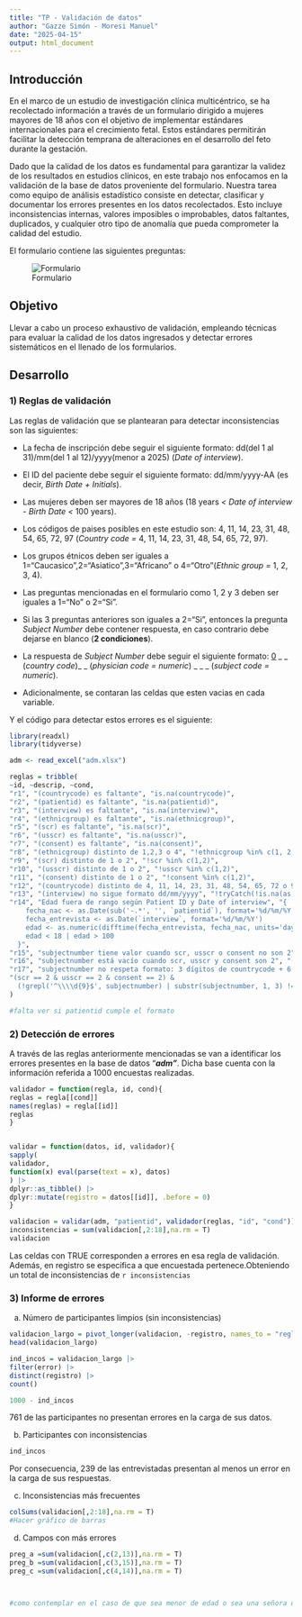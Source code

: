 ```yaml
---
title: "TP - Validación de datos"
author: "Gazze Simón - Moresi Manuel"
date: "2025-04-15"
output: html_document
---
```


## Introducción

En el marco de un estudio de investigación clínica multicéntrico, se ha recolectado información a través de un formulario dirigido a mujeres mayores de 18 años con el objetivo de implementar estándares internacionales para el crecimiento fetal. Estos estándares permitirán facilitar la detección temprana de alteraciones en el desarrollo del feto durante la gestación.

Dado que la calidad de los datos es fundamental para garantizar la validez de los resultados en estudios clínicos, en este trabajo nos enfocamos en la validación de la base de datos proveniente del formulario. Nuestra tarea como equipo de análisis estadístico consiste en detectar, clasificar y documentar los errores presentes en los datos recolectados. Esto incluye inconsistencias internas, valores imposibles o improbables, datos faltantes, duplicados, y cualquier otro tipo de anomalía que pueda comprometer la calidad del estudio.

El formulario contiene las siguientes preguntas:

![Formulario](images/formulario_page-0001.jpg)

## Objetivo

Llevar a cabo un proceso exhaustivo de validación, empleando técnicas para evaluar la calidad de los datos ingresados y detectar errores sistemáticos en el llenado de los formularios.

## Desarrollo

### 1) Reglas de validación

Las reglas de validación que se plantearan para detectar inconsistencias son las siguientes:

-   La fecha de inscripción debe seguir el siguiente formato: dd(del 1 al 31)/mm(del 1 al 12)/yyyy(menor a 2025) (*Date of interview*).

-   El ID del paciente debe seguir el siguiente formato: dd/mm/yyyy-AA (es decir, *Birth Date + Initials*).

-   Las mujeres deben ser mayores de 18 años (18 years *\< Date of interview - Birth Date \<* 100 years).

-   Los códigos de paises posibles en este estudio son: 4, 11, 14, 23, 31, 48, 54, 65, 72, 97 (*Country code =* 4, 11, 14, 23, 31, 48, 54, 65, 72, 97).

-   Los grupos étnicos deben ser iguales a 1="Caucasico",2="Asiatico",3="Africano" o 4="Otro"(*Ethnic group =* 1, 2, 3, 4).

-   Las preguntas mencionadas en el formulario como 1, 2 y 3 deben ser iguales a 1="No" o 2="Si".

-   Si las 3 preguntas anteriores son iguales a 2="Si", entonces la pregunta *Subject Number* debe contener respuesta, en caso contrario debe dejarse en blanco (**2 condiciones**).

-   La respuesta de *Subject Number* debe seguir el siguiente formato: <u>0</u> \_ \_ (*country code*)\_ \_ (*physician code = numeric*) \_ \_ \_ (*subject code = numeric*).

-   Adicionalmente, se contaran las celdas que esten vacias en cada variable.

Y el código para detectar estos errores es el siguiente:

```r
library(readxl)
library(tidyverse)

adm <- read_excel("adm.xlsx")
```

```r
reglas = tribble(
~id, ~descrip, ~cond,
"r1", "(countrycode) es faltante", "is.na(countrycode)",
"r2", "(patientid) es faltante", "is.na(patientid)",
"r3", "(interview) es faltante", "is.na(interview)",
"r4", "(ethnicgroup) es faltante", "is.na(ethnicgroup)",
"r5", "(scr) es faltante", "is.na(scr)",
"r6", "(usscr) es faltante", "is.na(usscr)",
"r7", "(consent) es faltante", "is.na(consent)",
"r8", "(ethnicgroup) distinto de 1,2,3 o 4", "!ethnicgroup %in% c(1, 2, 3, 4)",
"r9", "(scr) distinto de 1 o 2", "!scr %in% c(1,2)",
"r10", "(usscr) distinto de 1 o 2", "!usscr %in% c(1,2)",
"r11", "(consent) distinto de 1 o 2", "!consent %in% c(1,2)",
"r12", "(countrycode) distinto de 4, 11, 14, 23, 31, 48, 54, 65, 72 o 97", "!countrycode %in% c(4, 11, 14, 23, 31, 48, 54, 65, 72, 97)",
"r13", "(interview) no sigue formato dd/mm/yyyy", "!tryCatch(!is.na(as.Date(`interview`, format='%d/%m/%Y')), error = function(e) TRUE)",
"r14", "Edad fuera de rango según Patient ID y Date of interview", "{
    fecha_nac <- as.Date(sub('-.*', '', `patientid`), format='%d/%m/%Y')
    fecha_entrevista <- as.Date(`interview`, format='%d/%m/%Y')
    edad <- as.numeric(difftime(fecha_entrevista, fecha_nac, units='days')) / 365.25
    edad < 18 | edad > 100
  }",
"r15", "subjectnumber tiene valor cuando scr, usscr o consent no son 2", "(scr != 2 | usscr != 2 | consent != 2) & !is.na(subjectnumber) & subjectnumber != ''",
"r16", "subjectnumber está vacío cuando scr, usscr y consent son 2", "(scr == 2 & usscr == 2 & consent == 2) & (is.na(subjectnumber) | subjectnumber == '')",
"r17", "subjectnumber no respeta formato: 3 dígitos de countrycode + 6 números", 
"(scr == 2 & usscr == 2 & consent == 2) & 
  (!grepl('^\\\\d{9}$', subjectnumber) | substr(subjectnumber, 1, 3) != sprintf('%03d', countrycode))"
)

#falta ver si patientid cumple el formato
```

### 2) Detección de errores

A través de las reglas anteriormente mencionadas se van a identificar los errores presentes en la base de datos "***adm"***. Dicha base cuenta con la información referida a 1000 encuestas realizadas.

```r

validador = function(regla, id, cond){
reglas = regla[[cond]]
names(reglas) = regla[[id]]
reglas
}


validar = function(datos, id, validador){
sapply(
validador,
function(x) eval(parse(text = x), datos)
) |>
dplyr::as_tibble() |>
dplyr::mutate(registro = datos[[id]], .before = 0)
}
```

```r
validacion = validar(adm, "patientid", validador(reglas, "id", "cond"))
inconsistencias = sum(validacion[,2:18],na.rm = T)
validacion
```

Las celdas con TRUE corresponden a errores en esa regla de validación. Además, en registro se especifica a que encuestada pertenece.Obteniendo un total de inconsistencias de `r inconsistencias`

### 3) Informe de errores

a)  Número de participantes limpios (sin inconsistencias)

```r
validacion_largo = pivot_longer(validacion, -registro, names_to = "regla", values_to = "error")
head(validacion_largo)

ind_incos = validacion_largo |>
filter(error) |>
distinct(registro) |>
count()

1000 - ind_incos
```

761 de las participantes no presentan errores en la carga de sus datos.

b)  Participantes con inconsistencias

```r
ind_incos
```

Por consecuencia, 239 de las entrevistadas presentan al menos un error en la carga de sus respuestas.

c)  Inconsistencias más frecuentes

```r
colSums(validacion[,2:18],na.rm = T)
#Hacer gráfico de barras
```
d) Campos con más errores

```r
preg_a =sum(validacion[,c(2,13)],na.rm = T)
preg_b =sum(validacion[,c(3,15)],na.rm = T)
preg_c =sum(validacion[,c(4,14)],na.rm = T)



#como contemplar en el caso de que sea menor de edad o sea una señora de 120 años, cual de los #campos es el del error?birth date?date of interview?



```

